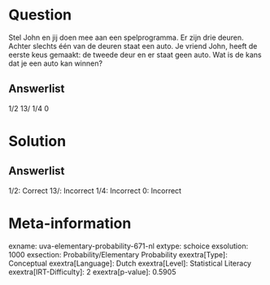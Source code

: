 Question
========

Stel John en jij doen mee aan een spelprogramma. Er zijn drie deuren.
Achter slechts één van de deuren staat een auto. Je vriend John, heeft
de eerste keus gemaakt: de tweede deur en er staat geen auto. Wat is de
kans dat je een auto kan winnen?

Answerlist
----------

1/2
13/
1/4
0

Solution
========

Answerlist
----------

1/2: Correct
13/: Incorrect
1/4: Incorrect
0: Incorrect

Meta-information
================
exname: uva-elementary-probability-671-nl
extype: schoice
exsolution: 1000
exsection: Probability/Elementary Probability
exextra[Type]: Conceptual
exextra[Language]: Dutch
exextra[Level]: Statistical Literacy
exextra[IRT-Difficulty]: 2
exextra[p-value]: 0.5905
